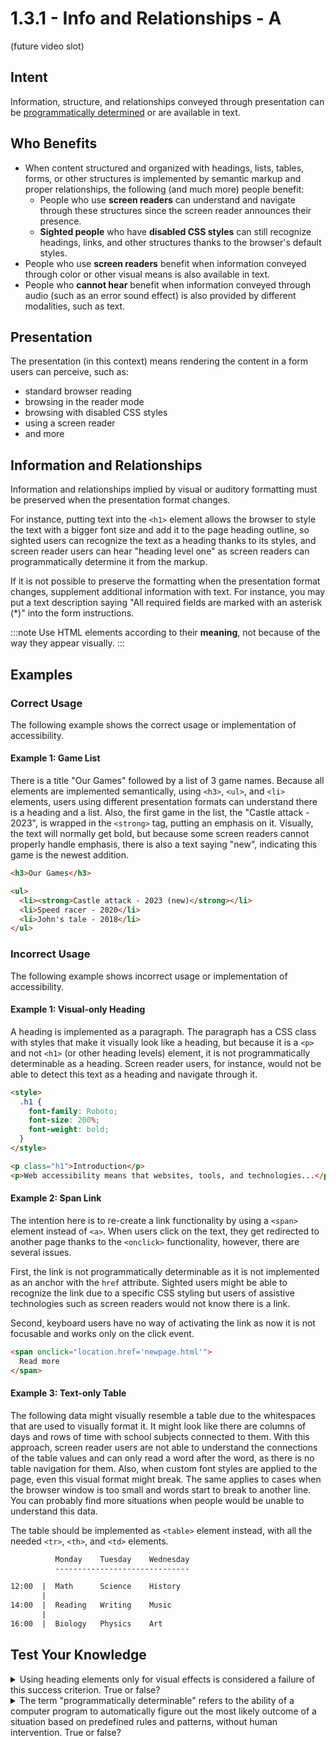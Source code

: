 # 1.3.1 - Info and Relationships - A

(future video slot)

## Intent

Information, structure, and relationships conveyed through presentation can be [programmatically determined](/docs/wcag-documents/glossary-of-terms#programmatically-determined) or are available in text.

## Who Benefits

- When content structured and organized with headings, lists, tables, forms, or other structures is implemented by semantic markup and proper relationships, the following (and much more) people benefit:
  - People who use **screen readers** can understand and navigate through these structures since the screen reader announces their presence.
  - **Sighted people** who have **disabled CSS styles** can still recognize headings, links, and other structures thanks to the browser's default styles.
- People who use **screen readers** benefit when information conveyed through color or other visual means is also available in text.
- People who **cannot hear** benefit when information conveyed through audio (such as an error sound effect) is also provided by different modalities, such as text.

## Presentation

The presentation (in this context) means rendering the content in a form users can perceive, such as:
- standard browser reading
- browsing in the reader mode
- browsing with disabled CSS styles
- using a screen reader
- and more

## Information and Relationships

Information and relationships implied by visual or auditory formatting must be preserved when the presentation format changes.

For instance, putting text into the <code>&lt;h1&gt;</code> element allows the browser to style the text with a bigger font size and add it to the page heading outline, so sighted users can recognize the text as a heading thanks to its styles, and screen reader users can hear "heading level one" as screen readers can programmatically determine it from the markup.

If it is not possible to preserve the formatting when the presentation format changes, supplement additional information with text. For instance, you may put a text description saying "All required fields are marked with an asterisk (*)" into the form instructions.

:::note
Use HTML elements according to their **meaning**, not because of the way they appear visually.
:::

## Examples

### Correct Usage

The following example shows the correct usage or implementation of accessibility.

#### Example 1: Game List

There is a title "Our Games" followed by a list of 3 game names. Because all elements are implemented semantically, using <code>&lt;h3&gt;</code>, <code>&lt;ul&gt;</code>, and <code>&lt;li&gt;</code> elements, users using different presentation formats can understand there is a heading and a list. Also, the first game in the list, the "Castle attack - 2023", is wrapped in the <code>&lt;strong&gt;</code> tag, putting an emphasis on it. Visually, the text will normally get bold, but because some screen readers cannot properly handle emphasis, there is also a text saying "new", indicating this game is the newest addition.

```html title="A list of games produced by a gaming company"
<h3>Our Games</h3>

<ul>
  <li><strong>Castle attack - 2023 (new)</strong></li>
  <li>Speed racer - 2020</li>
  <li>John's tale - 2018</li>
</ul>
```

### Incorrect Usage

The following example shows incorrect usage or implementation of accessibility.

#### Example 1: Visual-only Heading

A heading is implemented as a paragraph. The paragraph has a CSS class with styles that make it visually look like a heading, but because it is a <code>&lt;p&gt;</code> and not <code>&lt;h1&gt;</code> (or other heading levels) element, it is not programmatically determinable as a heading. Screen reader users, for instance, would not be able to detect this text as a heading and navigate through it.

```html title="An excerpt from a document about web accessibility"
<style>
  .h1 {
    font-family: Roboto;
    font-size: 200%;
    font-weight: bold;
  }
</style>

<p class="h1">Introduction</p>
<p>Web accessibility means that websites, tools, and technologies...</p>
```

#### Example 2: Span Link

The intention here is to re-create a link functionality by using a <code>&lt;span&gt;</code> element instead of <code>&lt;a&gt;</code>. When users click on the text, they get redirected to another page thanks to the <code>&lt;onclick&gt;</code> functionality, however, there are several issues.

First, the link is not programmatically determinable as it is not implemented as an anchor with the <code>href</code> attribute. Sighted users might be able to recognize the link due to a specific CSS styling but users of assistive technologies such as screen readers would not know there is a link.

Second, keyboard users have no way of activating the link as now it is not focusable and works only on the click event.

```html title="A simple link"
<span onclick="location.href='newpage.html'">
  Read more
</span>
```

#### Example 3: Text-only Table

The following data might visually resemble a table due to the whitespaces that are used to visually format it. It might look like there are columns of days and rows of time with school subjects connected to them.
With this approach, screen reader users are not able to understand the connections of the table values and can only read a word after the word, as there is no table navigation for them. Also, when custom font styles are applied to the page, even this visual format might break. The same applies to cases when the browser window is too small and words start to break to another line. You can probably find more situations when people would be unable to understand this data.

The table should be implemented as <code>&lt;table&gt;</code> element instead, with all the needed <code>&lt;tr&gt;</code>, <code>&lt;th&gt;</code>, and <code>&lt;td&gt;</code> elements.

```html title="A schedule of elementary school subjects"
          Monday    Tuesday    Wednesday
          ------------------------------

12:00  |  Math      Science    History
       |
14:00  |  Reading   Writing    Music
       |
16:00  |  Biology   Physics    Art
```

## Test Your Knowledge

<details>
	<summary><span>Using heading elements only for visual effects is considered a failure of this success criterion. True or false?</span></summary>
	True, remember, use HTML elements according to their meaning, not because of the way they appear visually.
</details>

<details>
	<summary><span>The term "programmatically determinable" refers to the ability of a computer program to automatically figure out the most likely outcome of a situation based on predefined rules and patterns, without human intervention. True or false?</span></summary>
	False, if something is programmatically determinable, it implies that its structure, labeling, and relationships are designed in a way that allows various technologies to programmatically retrieve it and present it to users in different ways based on their presentation format.
</details>
